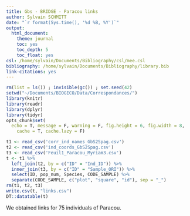 ```yaml
---
title: Gbs - BRIDGE - Paracou links
author: Sylvain SCHMITT
date: "`r format(Sys.time(), '%d %B, %Y')`"
output:
  html_document:
    theme: journal
    toc: yes
    toc_depth: 5
    toc_float: yes
csl: /home/sylvain/Documents/Bibliography/csl/mee.csl
bibliography: /home/sylvain/Documents/Bibliography/library.bib
link-citations: yes
---
```



```r
rm(list = ls()) ; invisible(gc()) ; set.seed(42)
setwd("~/Documents/BIOGECO/Data/Correspondances/")
library(knitr)
library(readr)
library(dplyr)
library(tidyr)
opts_chunk$set(
  echo = T, message = F, warning = F, fig.height = 6, fig.width = 8,
    cache = T, cache.lazy = F)
```

```r
t1 <- read_csv('corr_ind_names_GbS2Spag.csv')
t2 <- read_csv('ind_coords_GbS2Spag.csv')
t3 <- read_csv('Feuil1_Paracou_Myriam3.csv')
t <- t1 %>% 
  left_join(t2, by = c("ID" = "Ind_ID")) %>% 
  inner_join(t3, by = c("ID" = "Sample_ORI")) %>% 
  select(ID, pop_num, Species, CODE_SAMPLE) %>% 
  separate(CODE_SAMPLE, c("plot", "square", "id"), sep = "_")
rm(t1, t2, t3)
write.csv(t, "links.csv")
DT::datatable(t)
```

We obtained links for 75 individuals of Paracou.
